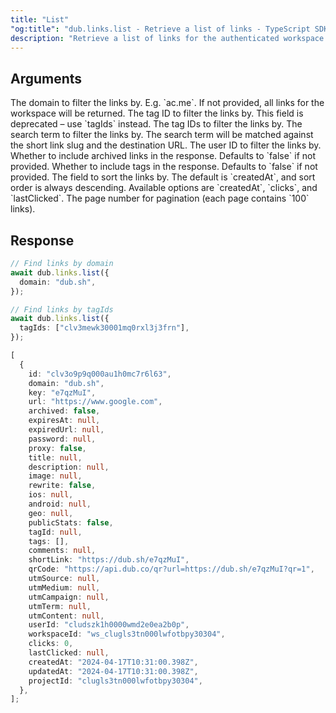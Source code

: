 ```yaml
---
title: "List"
"og:title": "dub.links.list - Retrieve a list of links - TypeScript SDK"
description: "Retrieve a list of links for the authenticated workspace. The list will be paginated and the provided query parameters allow filtering the returned links."
---
```



## Arguments

<ParamField body="domain" type="string">
  The domain to filter the links by. E.g. `ac.me`. If not provided, all links
  for the workspace will be returned.
</ParamField>

<ParamField body="tagId" type="string">
  The tag ID to filter the links by. This field is deprecated – use `tagIds`
  instead.
</ParamField>

<ParamField body="tagIds" type="string">
  The tag IDs to filter the links by.
</ParamField>

<ParamField body="search" type="string">
  The search term to filter the links by. The search term will be matched
  against the short link slug and the destination URL.
</ParamField>

<ParamField body="userId" type="string">
  The user ID to filter the links by.
</ParamField>

<ParamField body="showArchived" type="boolean" default={false}>
  Whether to include archived links in the response. Defaults to `false` if not
  provided.
</ParamField>

<ParamField body="withTags" type="boolean" default={false}>
  Whether to include tags in the response. Defaults to `false` if not provided.
</ParamField>

<ParamField body="sort" type="string" default="createdAt">
  The field to sort the links by. The default is `createdAt`, and sort order is
  always descending. Available options are `createdAt`, `clicks`, and
  `lastClicked`.
</ParamField>

<ParamField body="page" type="number">
  The page number for pagination (each page contains `100` links).
</ParamField>

## Response

<LinkResponse />

<RequestExample>

```ts
// Find links by domain
await dub.links.list({
  domain: "dub.sh",
});

// Find links by tagIds
await dub.links.list({
  tagIds: ["clv3mewk30001mq0rxl3j3frn"],
});
```

</RequestExample>

<ResponseExample>

```ts
[
  {
    id: "clv3o9p9q000au1h0mc7r6l63",
    domain: "dub.sh",
    key: "e7qzMuI",
    url: "https://www.google.com",
    archived: false,
    expiresAt: null,
    expiredUrl: null,
    password: null,
    proxy: false,
    title: null,
    description: null,
    image: null,
    rewrite: false,
    ios: null,
    android: null,
    geo: null,
    publicStats: false,
    tagId: null,
    tags: [],
    comments: null,
    shortLink: "https://dub.sh/e7qzMuI",
    qrCode: "https://api.dub.co/qr?url=https://dub.sh/e7qzMuI?qr=1",
    utmSource: null,
    utmMedium: null,
    utmCampaign: null,
    utmTerm: null,
    utmContent: null,
    userId: "cludszk1h0000wmd2e0ea2b0p",
    workspaceId: "ws_clugls3tn000lwfotbpy30304",
    clicks: 0,
    lastClicked: null,
    createdAt: "2024-04-17T10:31:00.398Z",
    updatedAt: "2024-04-17T10:31:00.398Z",
    projectId: "clugls3tn000lwfotbpy30304",
  },
];
```

</ResponseExample>
